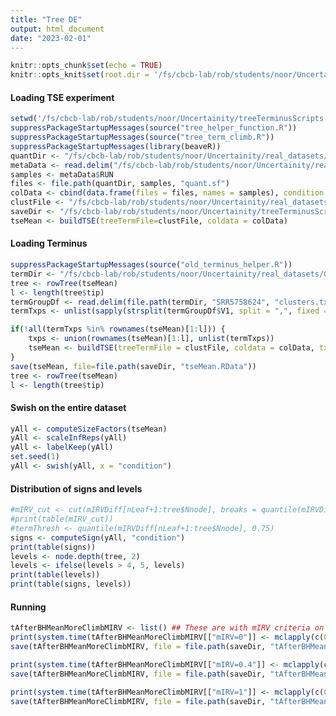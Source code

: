 ```yaml
---
title: "Tree DE"
output: html_document
date: "2023-02-01"
---
```



```r
knitr::opts_chunk$set(echo = TRUE)
knitr::opts_knit$set(root.dir = '/fs/cbcb-lab/rob/students/noor/Uncertainity/treeTerminusScripts')
```

#### Loading TSE experiment
```r
setwd('/fs/cbcb-lab/rob/students/noor/Uncertainity/treeTerminusScripts')
suppressPackageStartupMessages(source("tree_helper_function.R"))
suppressPackageStartupMessages(source("tree_term_climb.R"))
suppressPackageStartupMessages(library(beaveR))
quantDir <- "/fs/cbcb-lab/rob/students/noor/Uncertainity/real_datasets/GSE100505/sal_out/mode_gcbias=True/posttype=gibbs_npost=100_tf=100"
metaData <- read.delim("/fs/cbcb-lab/rob/students/noor/Uncertainity/real_datasets/GSE100505/SRR_Acc_List.txt")
samples <- metaData$RUN
files <- file.path(quantDir, samples, "quant.sf")
colData <- cbind(data.frame(files = files, names = samples), condition = as.factor(metaData$TissueName))
clustFile <- "/fs/cbcb-lab/rob/students/noor/Uncertainity/real_datasets/GSE100505/term_out/mode_gcbias=True/posttype=gibbs_npost=100_tf=100/no_threshold_mean_inf_0/group_nwk.txt"
saveDir <- "/fs/cbcb-lab/rob/students/noor/Uncertainity/treeTerminusScripts/environment/real_datasets/GSE100505/mode_gcbias=True/posttype=gibbs_npost=100_tf=100/comp_trees/DE"
tseMean <- buildTSE(treeTermFile=clustFile, coldata = colData)

```

#### Loading Terminus
```r
suppressPackageStartupMessages(source("old_terminus_helper.R"))
termDir <- "/fs/cbcb-lab/rob/students/noor/Uncertainity/real_datasets/GSE100505/term_out/mode_gcbias=True/posttype=gibbs_npost=100_tf=100/old"
tree <- rowTree(tseMean)
l <- length(tree$tip)
termGroupDf <- read.delim(file.path(termDir, "SRR5758624", "clusters.txt"), header=F)
termTxps <- unlist(sapply(strsplit(termGroupDf$V1, split = ",", fixed = T), function(x) x[2:length(x)]))

if(!all(termTxps %in% rownames(tseMean)[1:l])) {
    txps <- union(rownames(tseMean)[1:l], unlist(termTxps))
    tseMean <- buildTSE(treeTermFile = clustFile, coldata = colData, txps = txps)
}
save(tseMean, file=file.path(saveDir, "tseMean.RData"))
tree <- rowTree(tseMean)
l <- length(tree$tip)
```

#### Swish on the entire dataset 
```r
yAll <- computeSizeFactors(tseMean)
yAll <- scaleInfReps(yAll)
yAll <- labelKeep(yAll)
set.seed(1)
yAll <- swish(yAll, x = "condition")
```

#### Distribution of signs and levels
```r
#mIRV_cut <- cut(mIRVDiff[nLeaf+1:tree$Nnode], breaks = quantile(mIRVDiff[nLeaf+1:tree$Nnode], 0:4/4), include.lowest = T)
#print(table(mIRV_cut))
#termThresh <- quantile(mIRVDiff[nLeaf+1:tree$Nnode], 0.75)
signs <- computeSign(yAll, "condition")
print(table(signs))
levels <- node.depth(tree, 2)
levels <- ifelse(levels > 4, 5, levels)
print(table(levels))
print(table(signs, levels))
```

#### Running 
```r
tAfterBHMeanMoreClimbMIRV <- list() ## These are with mIRV criteria on child only
print(system.time(tAfterBHMeanMoreClimbMIRV[["mIRV=0"]] <- mclapply(c(0.01, 0.05, 0.1), function(alpha) climbMax(yAll, tree, 0, alpha, cores=3), mc.cores=3)))
save(tAfterBHMeanMoreClimbMIRV, file = file.path(saveDir, "tAfterBHMeanMoreClimbMIRV.RData"))

print(system.time(tAfterBHMeanMoreClimbMIRV[["mIRV=0.4"]] <- mclapply(c(0.01, 0.05, 0.1), function(alpha) climbMax(yAll, tree, 0.4, alpha, cores=3), mc.cores=3)))
save(tAfterBHMeanMoreClimbMIRV, file = file.path(saveDir, "tAfterBHMeanMoreClimbMIRV.RData"))

print(system.time(tAfterBHMeanMoreClimbMIRV[["mIRV=1"]] <- mclapply(c(0.01, 0.05, 0.1), function(alpha) climbMax(yAll, tree, 1, alpha, cores=3), mc.cores=3)))
save(tAfterBHMeanMoreClimbMIRV, file = file.path(saveDir, "tAfterBHMeanMoreClimbMIRV.RData"))
```
